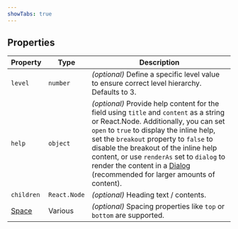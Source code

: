 ```yaml
---
showTabs: true
---
```


## Properties

| Property                                | Type         | Description                                                                                                                                                                                                                                                                                                                                                                                                            |
| --------------------------------------- | ------------ | ---------------------------------------------------------------------------------------------------------------------------------------------------------------------------------------------------------------------------------------------------------------------------------------------------------------------------------------------------------------------------------------------------------------------- |
| `level`                                 | `number`     | _(optional)_ Define a specific level value to ensure correct level hierarchy. Defaults to 3.                                                                                                                                                                                                                                                                                                                           |
| `help`                                  | `object`     | _(optional)_ Provide help content for the field using `title` and `content` as a string or React.Node. Additionally, you can set `open` to `true` to display the inline help, set the `breakout` property to `false` to disable the breakout of the inline help content, or use `renderAs` set to `dialog` to render the content in a [Dialog](/uilib/components/dialog/) (recommended for larger amounts of content). |
| `children`                              | `React.Node` | _(optional)_ Heading text / contents.                                                                                                                                                                                                                                                                                                                                                                                  |
| [Space](/uilib/layout/space/properties) | Various      | _(optional)_ Spacing properties like `top` or `bottom` are supported.                                                                                                                                                                                                                                                                                                                                                  |
